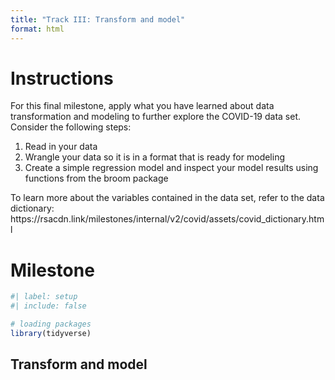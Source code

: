 ```yaml
---
title: "Track III: Transform and model"
format: html
---
```


# Instructions

For this final milestone, apply what you have learned about data transformation and modeling to further explore the COVID-19 data set. Consider the following steps:

1. Read in your data
2. Wrangle your data so it is in a format that is ready for modeling
3. Create a simple regression model and inspect your model results using functions from the broom package

To learn more about the variables contained in the data set, refer to the data dictionary: https://rsacdn.link/milestones/internal/v2/covid/assets/covid_dictionary.html

# Milestone

```r
#| label: setup
#| include: false

# loading packages
library(tidyverse)
```

## Transform and model
